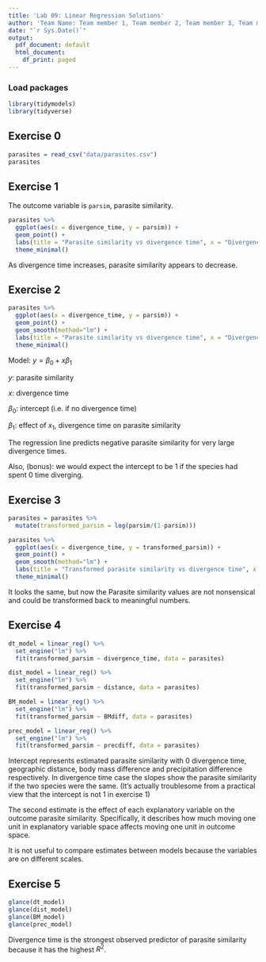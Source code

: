```yaml
---
title: 'Lab 09: Linear Regression Solutions'
author: 'Team Name: Team member 1, Team member 2, Team member 3, Team member 4'
date: "`r Sys.Date()`"
output:
  pdf_document: default
  html_document:
    df_print: paged
---
```


### Load packages

```r
library(tidymodels)
library(tidyverse)
```

## Exercise 0
```r
parasites = read_csv("data/parasites.csv")
parasites

```

## Exercise 1

The outcome variable is `parsim`, parasite similarity.

```r
parasites %>%
  ggplot(aes(x = divergence_time, y = parsim)) + 
  geom_point() +
  labs(title = "Parasite similarity vs divergence time", x = "Divergence time", y = "Parasite similarity") +
  theme_minimal()
```
As divergence time increases, parasite similarity appears to decrease.

## Exercise 2
```r
parasites %>%
  ggplot(aes(x = divergence_time, y = parsim)) + 
  geom_point() +
  geom_smooth(method="lm") +
  labs(title = "Parasite similarity vs divergence time", x = "Divergence time", y = "Parasite similarity") +
  theme_minimal()
```
Model: $y = \beta_0 + x\beta_1$

$y$: parasite similarity

$x$: divergence time

$\beta_0$: intercept (i.e. if no divergence time)

$\beta_1$: effect of $x_1$, divergence time on parasite similarity

The regression line predicts negative parasite similarity for very large divergence times.

Also, (bonus): we would expect the intercept to be 1 if the species had spent 0 time diverging.

## Exercise 3

```r
parasites = parasites %>%
  mutate(transformed_parsim = log(parsim/(1-parsim)))
```

```r
parasites %>%
  ggplot(aes(x = divergence_time, y = transformed_parsim)) + 
  geom_point() +
  geom_smooth(method="lm") +
  labs(title = "Transformed parasite similarity vs divergence time", x = "Divergence time", y = "Transformed parasite similarity") +
  theme_minimal()
```
It looks the same, but now the Parasite similarity values are not nonsensical and could be transformed back to meaningful numbers.

## Exercise 4
```r
dt_model = linear_reg() %>%
  set_engine("lm") %>%
  fit(transformed_parsim ~ divergence_time, data = parasites)

dist_model = linear_reg() %>%
  set_engine("lm") %>%
  fit(transformed_parsim ~ distance, data = parasites)

BM_model = linear_reg() %>%
  set_engine("lm") %>%
  fit(transformed_parsim ~ BMdiff, data = parasites)

prec_model = linear_reg() %>%
  set_engine("lm") %>%
  fit(transformed_parsim ~ precdiff, data = parasites)

```

Intercept represents estimated parasite similarity with 0 divergence time, geographic distance, body mass difference and precipitation difference respectively. In divergence time case the slopes show the parasite similarity if the two species were the same. (It's actually troublesome from a practical view that the intercept is not 1 in exercise 1)

The second estimate is the effect of each explanatory variable on the outcome parasite similarity. Specifically, it describes how much moving one unit in explanatory variable space affects moving one unit in outcome space.

It is not useful to compare estimates between models because the variables are on different scales.

## Exercise 5
```r
glance(dt_model)
glance(dist_model)
glance(BM_model)
glance(prec_model)
```

Divergence time is the strongest observed predictor of parasite similarity because it has the highest $R^2$.


